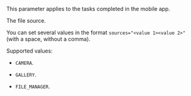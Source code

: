 <Note mode="note" title="Note">

This parameter applies to the tasks completed in the mobile app.

</Note>

The file source.

You can set several values in the format `sources="<value 1><value 2>"` (with a space, without a comma).

Supported values:

- `CAMERA`.

- `GALLERY`.

- `FILE_MANAGER`.
